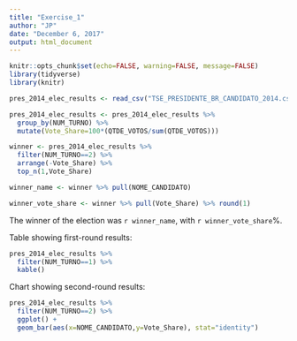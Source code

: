 ```yaml
---
title: "Exercise_1"
author: "JP"
date: "December 6, 2017"
output: html_document
---
```


```r
knitr::opts_chunk$set(echo=FALSE, warning=FALSE, message=FALSE)
library(tidyverse)
library(knitr)
```

```r
pres_2014_elec_results <- read_csv("TSE_PRESIDENTE_BR_CANDIDATO_2014.csv")
```

```r
pres_2014_elec_results <- pres_2014_elec_results %>% 
  group_by(NUM_TURNO) %>% 
  mutate(Vote_Share=100*(QTDE_VOTOS/sum(QTDE_VOTOS)))
```

```r
winner <- pres_2014_elec_results %>% 
  filter(NUM_TURNO==2) %>%
  arrange(-Vote_Share) %>%
  top_n(1,Vote_Share)

winner_name <- winner %>% pull(NOME_CANDIDATO)

winner_vote_share <- winner %>% pull(Vote_Share) %>% round(1)

```


The winner of the election was `r winner_name`, with `r winner_vote_share`%.

Table showing first-round results:
```r
pres_2014_elec_results %>% 
  filter(NUM_TURNO==1) %>% 
  kable()
```

Chart showing second-round results:
```r
pres_2014_elec_results %>% 
  filter(NUM_TURNO==2) %>% 
  ggplot() + 
  geom_bar(aes(x=NOME_CANDIDATO,y=Vote_Share), stat="identity")
```
